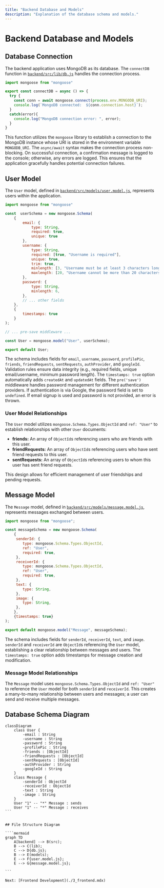 ```yaml
---
title: "Backend Database and Models"
description: "Explanation of the database schema and models."
---
```


# Backend Database and Models

<TOC />

## Database Connection

The backend application uses MongoDB as its database.  The `connectDB` function in [`backend/src/lib/db.js`](https://github.com/shinymack/Chat-App-MERN/blob/main/backend/src/lib/db.js) handles the connection process.

```javascript
import mongoose from "mongoose"

export const connectDB = async () => {
  try {
    const conn = await mongoose.connect(process.env.MONGODB_URI);
    console.log(`MongoDB connected:  ${conn.connection.host}`);
  }
  catch(error){
    console.log("MongoDB connection error: ", error);
  }
}
```

This function utilizes the `mongoose` library to establish a connection to the MongoDB instance whose URI is stored in the environment variable `MONGODB_URI`.  The `async/await` syntax makes the connection process non-blocking.  On successful connection, a confirmation message is logged to the console; otherwise, any errors are logged.  This ensures that the application gracefully handles potential connection failures.

## User Model

The `User` model, defined in [`backend/src/models/user.model.js`](https://github.com/shinymack/Chat-App-MERN/blob/main/backend/src/models/user.model.js), represents users within the application.

```javascript
import mongoose from "mongoose"

const  userSchema = new mongoose.Schema(
    {
        email: { 
            type: String,
            required: true,
            unique: true
        },
        username: {
            type: String,
            required: [true, "Username is required"],
            unique: true,
            trim: true,
            minlength: [3, "Username must be at least 3 characters long"],
            maxlength: [20, "Username cannot be more than 20 characters long"]
        },
        password: {
            type: String,
            minlength: 6,
        },
        // ... other fields
    },
    { 
        timestamps: true
    } 
);

// ... pre-save middleware ...

const User = mongoose.model("User", userSchema);

export default User;
```

The schema includes fields for `email`, `username`, `password`, `profilePic`, `friends`, `friendRequests`, `sentRequests`, `authProvider`, and `googleId`.  Validation rules ensure data integrity (e.g., required fields, unique email/username, minimum password length).  The `timestamps: true` option automatically adds `createdAt` and `updatedAt` fields.  The `pre('save')` middleware handles password management for different authentication providers.  If authentication is via Google, the password field is set to `undefined`. If email signup is used and password is not provided, an error is thrown.

### User Model Relationships

The `User` model utilizes `mongoose.Schema.Types.ObjectId` and `ref: "User"` to establish relationships with other `User` documents:

*   **friends:** An array of `ObjectId`s referencing users who are friends with this user.
*   **friendRequests:** An array of `ObjectId`s referencing users who have sent friend requests to this user.
*   **sentRequests:** An array of `ObjectId`s referencing users to whom this user has sent friend requests.

This design allows for efficient management of user friendships and pending requests.


## Message Model

The `Message` model, defined in [`backend/src/models/message.model.js`](https://github.com/shinymack/Chat-App-MERN/blob/main/backend/src/models/message.model.js), represents messages exchanged between users.

```javascript
import mongoose from "mongoose";

const messageSchema = new mongoose.Schema(
    {
     senderId: {
        type: mongoose.Schema.Types.ObjectId,
        ref: "User",
        required: true,
     },
     receiverId: {
        type: mongoose.Schema.Types.ObjectId,
        ref: "User",
        required: true,
     },
     text: {
        type: String,
     },
     image: {
        type: String,
     },
    },
    {timestamps: true}
);

export default mongoose.model("Message", messageSchema);
```

The schema includes fields for `senderId`, `receiverId`, `text`, and `image`.  `senderId` and `receiverId` are `ObjectId`s referencing the `User` model, establishing a clear relationship between messages and users.  The `timestamps: true` option adds timestamps for message creation and modification.


### Message Model Relationships

The `Message` model uses `mongoose.Schema.Types.ObjectId` and `ref: "User"` to reference the `User` model for both `senderId` and `receiverId`. This creates a many-to-many relationship between users and messages; a user can send and receive multiple messages.


## Database Schema Diagram

````mermaid
classDiagram
    class User {
        -email : String
        -username : String
        -password : String
        -profilePic : String
        -friends : [ObjectId]
        -friendRequests : [ObjectId]
        -sentRequests : [ObjectId]
        -authProvider : String
        -googleId : String
    }
    class Message {
        -senderId : ObjectId
        -receiverId : ObjectId
        -text : String
        -image : String
    }
    User "1" -- "*" Message : sends
    User "1" -- "*" Message : receives
```


## File Structure Diagram

````mermaid
graph TD
    A[backend] --> B(src);
    B --> C(lib);
    C --> D{db.js};
    B --> E(models);
    E --> F{user.model.js};
    E --> G{message.model.js};

```

Next: [Frontend Development](./3_frontend.mdx)
